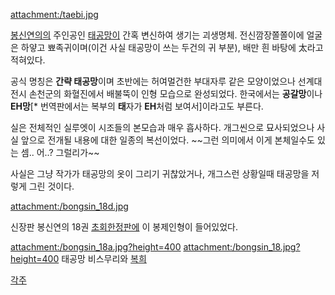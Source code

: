 attachment:/taebi.jpg

[[봉신연의]]의 주인공인 [[태공망]]이 간혹 변신하여 생기는 괴생명체. 전신깜장쫄쫄이에 얼굴은 하얗고 뾰족귀이며(이건 사실 태공망이 쓰는 두건의 귀 부분), 배만 흰 바탕에 太라고 적혀있다.

공식 명칭은 '''간략 태공망'''이며 초반에는 허여멀건한 부대자루 같은 모양이었으나 선계대전시 손천군의 화혈진에서 배불뚝이 인형 모습으로 완성되었다. 한국에서는 '''공갈망'''이나 '''EH망'''[* 번역판에서는 복부의 '''태'''자가 '''EH'''처럼 보여서]이라고도 부른다.

실은 전체적인 실루엣이 시조들의 본모습과 매우 흡사하다. 개그씬으로 묘사되었으나 사실 앞으로 전개될 내용에 대한 일종의 복선이었다. ~~그런 의미에서 이게 본체일수도 있는 셈.. 어..? 그럴리가~~

사실은 그냥 작가가 태공망의 옷이 그리기 귀찮았거나, 개그스런 상황일때 태공망을 저렇게 그린 것이다.

attachment:/bongsin_18d.jpg

신장판 봉신연의 18권 [[초회한정]]판에 이 봉제인형이 들어있었다.

attachment:/bongsin_18a.jpg?height=400 attachment:/bongsin_18.jpg?height=400
태공망 비스무리와 [[복희]]

[[각주]]
